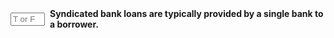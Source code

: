 ::: {.question-block}

<form onsubmit="event.preventDefault(); checkAnswerBox('module6_tf_q5','F')" style="display: flex; align-items: center; gap: 8px;">
<input type="text" id="module6_tf_q5" name="module6_tf_q5" maxlength="1" placeholder="T or F" style="width: 55px;" data-correct-answer="F" /> 
<label for="module6_tf_q5"><strong>Syndicated bank loans are typically provided by a single bank to a borrower.</strong></label>
</form>

<div id="feedback-module6_tf_q5" class="feedback" data-status="" style="display:none;">
This is FALSE. Syndicated loans are provided by a group of banks, not just a single bank.
</div>

:::
